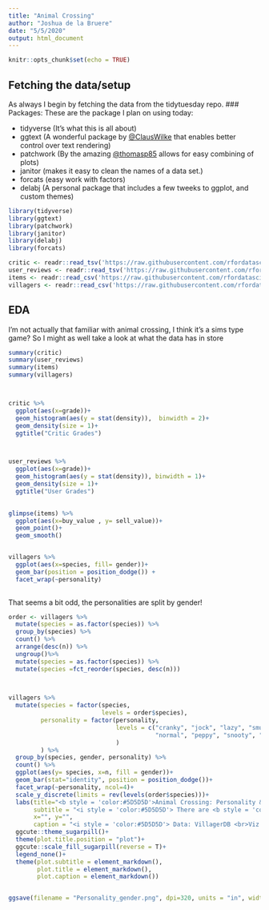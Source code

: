 ```yaml
---
title: "Animal Crossing"
author: "Joshua de la Bruere"
date: "5/5/2020"
output: html_document
---
```


```r
knitr::opts_chunk$set(echo = TRUE)
```


## Fetching the data/setup

As always I begin by fetching the data from the tidytuesday repo. 
### Packages:
These are the package I plan on using today:

+ tidyverse (It's what this is all about)
+ ggtext (A wonderful package by [@ClausWilke](https://twitter.com/ClausWilke) that enables better control over text rendering)
+ patchwork (By the amazing [@thomasp85](https://twitter.com/thomasp85) allows for easy combining of plots)
+ janitor (makes it easy to clean the names of a data set.)
+ forcats (easy work with factors)
+ delabj (A personal package that includes a few tweeks to ggplot, and custom themes)

```r

library(tidyverse)
library(ggtext)
library(patchwork)
library(janitor)
library(delabj)
library(forcats)

critic <- readr::read_tsv('https://raw.githubusercontent.com/rfordatascience/tidytuesday/master/data/2020/2020-05-05/critic.tsv')
user_reviews <- readr::read_tsv('https://raw.githubusercontent.com/rfordatascience/tidytuesday/master/data/2020/2020-05-05/user_reviews.tsv')
items <- readr::read_csv('https://raw.githubusercontent.com/rfordatascience/tidytuesday/master/data/2020/2020-05-05/items.csv')
villagers <- readr::read_csv('https://raw.githubusercontent.com/rfordatascience/tidytuesday/master/data/2020/2020-05-05/villagers.csv')

```


## EDA

I'm not actually that familiar with animal crossing, I think it's a sims type game? So I might as well take a look at what the data has in store

```r
summary(critic)
summary(user_reviews)
summary(items)
summary(villagers)



critic %>% 
  ggplot(aes(x=grade))+
  geom_histogram(aes(y = stat(density)),  binwidth = 2)+
  geom_density(size = 1)+
  ggtitle("Critic Grades")



user_reviews %>% 
  ggplot(aes(x=grade))+
  geom_histogram(aes(y = stat(density)), binwidth = 1)+
  geom_density(size = 1)+
  ggtitle("User Grades")
  

glimpse(items) %>%
  ggplot(aes(x=buy_value , y= sell_value))+
  geom_point()+
  geom_smooth()


villagers %>%
  ggplot(aes(x=species, fill= gender))+
  geom_bar(position = position_dodge()) +
  facet_wrap(~personality)
  
```
That seems a bit odd, the personalities are split by gender!

```r

order <- villagers %>%
  mutate(species = as.factor(species)) %>%
  group_by(species) %>%
  count() %>%
  arrange(desc(n)) %>%
  ungroup()%>%
  mutate(species = as.factor(species)) %>%
  mutate(species =fct_reorder(species, desc(n)))
  


villagers %>%
  mutate(species = factor(species, 
                          levels = order$species), 
         personality = factor(personality, 
                              levels = c("cranky", "jock", "lazy", "smug", 
                                         "normal", "peppy", "snooty", "uchi")
                              )
         ) %>% 
  group_by(species, gender, personality) %>%
  count() %>%
  ggplot(aes(y= species, x=n, fill = gender))+
  geom_bar(stat="identity", position = position_dodge())+
  facet_wrap(~personality, ncol=4)+
  scale_y_discrete(limits = rev(levels(order$species)))+
  labs(title="<b style = 'color:#5D5D5D'>Animal Crossing: Personality & Gender By Species</b>", 
       subtitle = "<i style = 'color:#5D5D5D'> There are <b style = 'color:#7EBBAC'>Male </b> & <b style = 'color:#ED4030'>Female</b> Exclusive Personalities</i>", 
       x="", y="", 
       caption = "<i style = 'color:#5D5D5D'> Data: VillagerDB <br>Viz: @delabjl   </i>")+
  ggcute::theme_sugarpill()+
  theme(plot.title.position = "plot")+
  ggcute::scale_fill_sugarpill(reverse = T)+
  legend_none()+
  theme(plot.subtitle = element_markdown(),
        plot.title = element_markdown(),
        plot.caption = element_markdown())


ggsave(filename = "Personality_gender.png", dpi=320, units = "in", width = 16, height= 9, type ="cairo")

```

